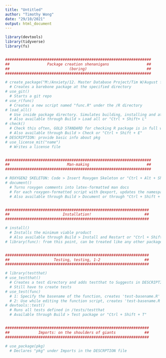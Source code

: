 ```yaml
---
title: "Untitled"
author: "Timothy Wong"
date: "29/10/2021"
output: html_document
---
```


```r
library(devtools)
library(tidyverse)
library(fs)


##################################################################
##                 Package creation shenanigans                 ##
##                           (boring)                           ##
##################################################################

# create_package("M:/Anxiety/12. Master Database Project/Tim W/August files/bmemTOOLS")
  # Creates a barebone package at the specified directory
# use_git()
  # Starts a git repo
# use_r(func)
  # Creates a new script named "func.R" under the /R directory
# load_all()
  # Use inside package directory. Simulates building, installing and attaching the package
  # Also available through Build > Load all or "Ctrl + Shift+ L"
# check()
  # Check this often, GOLD STANDARD for checking R package is in full working order
  # Also available through Build > Check or "Ctrl + Shift + E"
# DESCRIPTION: provide basic info about pkg
# use_license_mit("name")
  # Writes a license file


##################################################################
##                          Man-making                          ##
##################################################################

# ROXYGEN2 SKELETON: Code > Insert Roxygen Skeleton or "Ctrl + Alt + Shift + R"
# document()
  # Turns roxygen comments into latex-formatted man docs
  # For each roxygen-formatted script with @export, updates the namespace with export(func)
  # Also available through Build > Document or through "Ctrl + Shift + D"


#################################################################
##                        Installation!                        ##
#################################################################

# install()
  # Installs the minimum viable product
  # Also available through Build > Install and Restart or "Ctrl + Shift + B"
# library(func): from this point, can be treated like any other package


#################################################################
##                    Testing, testing, 1-2                    ##
#################################################################

# library(testthat)
# use_testthat()
  # Creates a test directory and adds testthat to Suggests in DESCRIPTION
  # Still have to create tests
# use_test(func)
  # 1: Specify the basename of the function, creates 'test-basename.R'
  # 2: Use while editing the function script, creates 'test-basename.R'
# devtools::test()
  # Runs all tests defined in /tests/testthat
  # Available through Build > Test package or "Ctrl + Shift + T"


#################################################################
##             Imports: on the shoulders of giants             ##
#################################################################

# use_package(pkg)
  # Declares "pkg" under Imports in the DESCRPTION file



```
